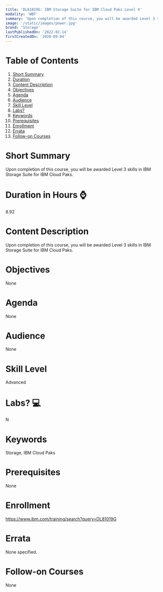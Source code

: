 ```yaml
---
title: 'DL81019G: IBM Storage Suite for IBM Cloud Paks Level 4'
modality: 'WBT'
summary: 'Upon completion of this course, you will be awarded Level 3 skills in IBM Storage Suite for IBM Cloud Paks.'
image: '/static/images/power.jpg'
brand: 'Storage'
lastPublishedOn: '2022-02-14'
firstCreatedOn: '2020-09-04'
---
```

# Table of Contents
1.  [Short Summary](#short-summary)
2.  [Duration](#duration-in-hours-)
3.  [Content Description](#content-description)
4.  [Objectives](#objectives)
5.  [Agenda](#agenda)
6.  [Audience](#audience)
7.  [Skill Level](#skill-level)
8.  [Labs?](#labs-)
9.  [Keywords](#keywords)
10. [Prerequisites](#prerequisites)
11. [Enrollment](#enrollment)
12. [Errata](#errata)
13. [Follow-on Courses](#follow-on-courses)

# Short Summary
Upon completion of this course, you will be awarded Level 3 skills in IBM Storage Suite for IBM Cloud Paks.

# Duration in Hours ⌚
8.92

# Content Description
Upon completion of this course, you will be awarded Level 3 skills in IBM Storage Suite for IBM Cloud Paks.

# Objectives
None

# Agenda
None

# Audience
None

# Skill Level
Advanced            

# Labs? 💻
N

# Keywords
Storage, IBM Cloud Paks

# Prerequisites
None

# Enrollment
https://www.ibm.com/training/search?query=DL81019G

# Errata
None specified.

# Follow-on Courses
None

